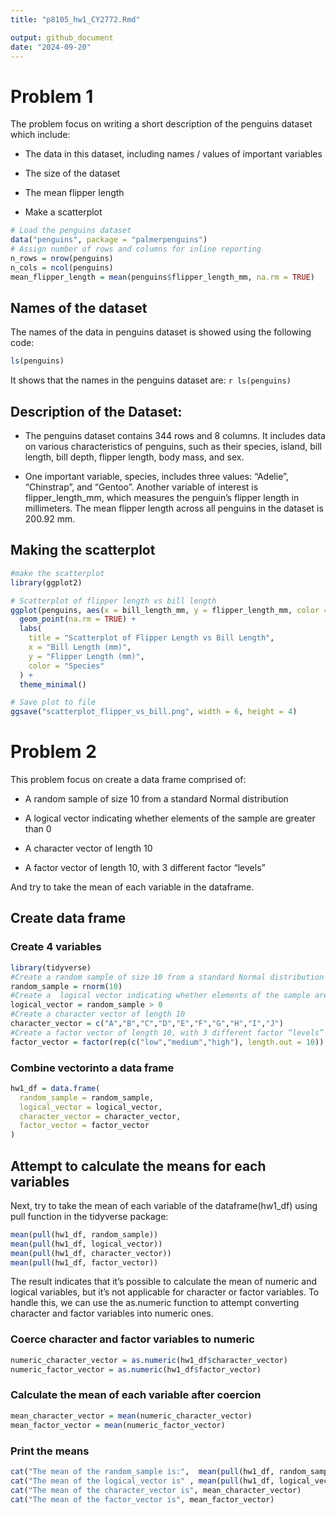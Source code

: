```yaml
---
title: "p8105_hw1_CY2772.Rmd"

output: github_document
date: "2024-09-20"
---
```

# Problem 1
The problem focus on writing a short description of the penguins dataset which include:

* The data in this dataset, including names / values of important variables

* The size of the dataset

* The mean flipper length

* Make a scatterplot

```r
# Load the penguins dataset
data("penguins", package = "palmerpenguins")
# Assign number of rows and columns for inline reporting
n_rows = nrow(penguins)
n_cols = ncol(penguins)
mean_flipper_length = mean(penguins$flipper_length_mm, na.rm = TRUE)
```
## Names of the dataset
The names of the data in penguins dataset is showed using the following code:
```r
ls(penguins)
```
It shows that the names in the penguins dataset are: `r ls(penguins)`

## Description of the Dataset:
* The penguins dataset contains 344 rows and 8 columns. It includes data on various characteristics of penguins, such as their species, island, bill length, bill depth, flipper length, body mass, and sex. 

* One important variable, species, includes three values: "Adelie", "Chinstrap", and "Gentoo". Another variable of interest is flipper_length_mm, which measures the penguin's flipper length in millimeters. The mean flipper length across all penguins in the dataset is 200.92 mm.

## Making the scatterplot
```r
#make the scatterplot
library(ggplot2)

# Scatterplot of flipper length vs bill length
ggplot(penguins, aes(x = bill_length_mm, y = flipper_length_mm, color = species)) +
  geom_point(na.rm = TRUE) +
  labs(
    title = "Scatterplot of Flipper Length vs Bill Length",
    x = "Bill Length (mm)",
    y = "Flipper Length (mm)",
    color = "Species"
  ) +
  theme_minimal()

# Save plot to file
ggsave("scatterplot_flipper_vs_bill.png", width = 6, height = 4)

```

# Problem 2
This problem focus on create a data frame comprised of:

  * A random sample of size 10 from a standard Normal distribution

  * A logical vector indicating whether elements of the sample are 
  greater than 0

  * A character vector of length 10

  * A factor vector of length 10, with 3 different factor “levels”

And try to take the mean of each variable in the dataframe.

## Create data frame
### Create 4 variables
```r
library(tidyverse)
#Create a random sample of size 10 from a standard Normal distribution
random_sample = rnorm(10)
#Create a  logical vector indicating whether elements of the sample are greater than 0
logical_vector = random_sample > 0
#Create a character vector of length 10
character_vector = c("A","B","C","D","E","F","G","H","I","J")
#Create a factor vector of length 10, with 3 different factor “levels”
factor_vector = factor(rep(c("low","medium","high"), length.out = 10))
```
### Combine vectorinto a data frame
```r
hw1_df = data.frame(
  random_sample = random_sample,
  logical_vector = logical_vector,
  character_vector = character_vector,
  factor_vector = factor_vector
)
```
## Attempt to calculate the means for each variables
Next, try to take the mean of each variable of the dataframe(hw1_df) using pull function in the tidyverse package:
```r
mean(pull(hw1_df, random_sample))
mean(pull(hw1_df, logical_vector))
mean(pull(hw1_df, character_vector))
mean(pull(hw1_df, factor_vector))
```
The result indicates that it's possible to calculate the mean of numeric and logical variables, but it's not applicable for character or factor variables. To handle this, we can use the as.numeric function to attempt converting character and factor variables into numeric ones.

### Coerce character and factor variables to numeric
```r
numeric_character_vector = as.numeric(hw1_df$character_vector)
numeric_factor_vector = as.numeric(hw1_df$factor_vector)
```

### Calculate the mean of each variable after coercion
```r
mean_character_vector = mean(numeric_character_vector)
mean_factor_vector = mean(numeric_factor_vector)
```
### Print the means
```r
cat("The mean of the random_sample is:",  mean(pull(hw1_df, random_sample)) )
cat("The mean of the logical_vector is" , mean(pull(hw1_df, logical_vector)) )
cat("The mean of the character_vector is", mean_character_vector)
cat("The mean of the factor_vector is", mean_factor_vector)
```

